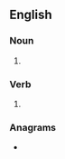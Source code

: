 ==English==

===Noun===
{{en-noun|~}}

# {{obsolete spelling of|work|lang=en}}

===Verb===
{{en-verb|work}}

# {{obsolete spelling of|work|lang=en}}

===Anagrams===
* {{anagrams|en|a=ekorw|woker|wroke}}